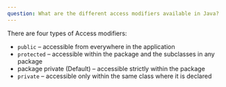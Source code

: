```yaml
---
question: What are the different access modifiers available in Java?
---
```


There are four types of Access modifiers:

- `public` – accessible from everywhere in the application
- `protected` – accessible within the package and the subclasses in any package
- package private (Default) – accessible strictly within the package
- `private` – accessible only within the same class where it is declared
